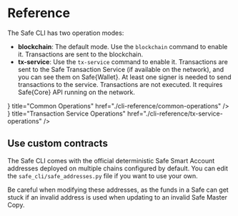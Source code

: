 
# Reference

The Safe CLI has two operation modes:

- **blockchain**: The default mode. Use the `blockchain` command to enable it. Transactions are sent to the blockchain.
- **tx-service**: Use the `tx-service` command to enable it. Transactions are sent to the Safe Transaction Service (if available on the network), and you can see them on Safe\{Wallet\}. At least one signer is needed to send transactions to the service. Transactions are not executed. It requires Safe\{Core\} API running on the network.

<Cards>
  <Card icon={<Guides />} title="Common Operations" href="./cli-reference/common-operations" />
  <Card icon={<Reference />} title="Transaction Service Operations" href="./cli-reference/tx-service-operations" />
</Cards>

## Use custom contracts

The Safe CLI comes with the official deterministic Safe Smart Account addresses deployed on multiple chains configured by default. You can edit the `safe_cli/safe_addresses.py` file if you want to use your own.

Be careful when modifying these addresses, as the funds in a Safe can get stuck if an invalid address is used when updating to an invalid Safe Master Copy.